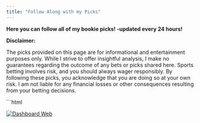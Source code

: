 ```yaml
---
title: "Follow Along with my Picks"
---
```


**Here you can follow all of my bookie picks! -updated every 24 hours!**


**Disclaimer:**

The picks provided on this page are for informational and entertainment purposes only. While I strive to offer insightful analysis, I make no guarantees regarding the outcome of any bets or picks shared here. Sports betting involves risk, and you should always wager responsibly. By following these picks, you acknowledge that you are doing so at your own risk. I am not liable for any financial losses or other consequences resulting from your betting decisions.


```html
<div class='tableauPlaceholder' id='viz1741490048565' style='position: relative'>
  <noscript>
    <a href='#'>
      <img alt='Dashboard Web ' src='https://public.tableau.com/static/images/Sp/SportsBettingWebVersion/DashboardWeb/1_rss.png' style='border: none' />
    </a>
  </noscript>
  <object class='tableauViz' style='display:none;'>
    <param name='host_url' value='https%3A%2F%2Fpublic.tableau.com%2F' />
    <param name='embed_code_version' value='3' />
    <param name='site_root' value='' />
    <param name='name' value='SportsBettingWebVersion/DashboardWeb' />
    <param name='tabs' value='no' />
    <param name='toolbar' value='yes' />
    <param name='static_image' value='https://public.tableau.com/static/images/Sp/SportsBettingWebVersion/DashboardWeb/1.png' />
    <param name='animate_transition' value='yes' />
    <param name='display_static_image' value='yes' />
    <param name='display_spinner' value='yes' />
    <param name='display_overlay' value='yes' />
    <param name='display_count' value='yes' />
    <param name='language' value='en-US' />
  </object>
</div>
<script type='text/javascript'>
  var divElement = document.getElementById('viz1741490048565');
  var vizElement = divElement.getElementsByTagName('object')[0];
  if (divElement.offsetWidth > 800) {
    vizElement.style.width = '1000px';
    vizElement.style.height = '827px';
  } else if (divElement.offsetWidth > 500) {
    vizElement.style.width = '1000px';
    vizElement.style.height = '827px';
  } else {
    vizElement.style.width = '100%';
    vizElement.style.height = '1127px';
  }
  var scriptElement = document.createElement('script');
  scriptElement.src = 'https://public.tableau.com/javascripts/api/viz_v1.js';
  vizElement.parentNode.insertBefore(scriptElement, vizElement);
</script>
